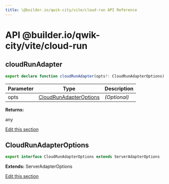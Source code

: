```yaml
---
title: \@builder.io/qwik-city/vite/cloud-run API Reference
---
```


# **API** @builder.io/qwik-city/vite/cloud-run

<h2 id="cloudrunadapter" data-kind="function" data-kind-label="F"><a aria-hidden="true" tabindex="-1" href="#cloudrunadapter"><span class="icon icon-link"></span></a>cloudRunAdapter </h2>

```typescript
export declare function cloudRunAdapter(opts?: CloudRunAdapterOptions): any;
```

| Parameter | Type                                              | Description  |
| --------- | ------------------------------------------------- | ------------ |
| opts      | [CloudRunAdapterOptions](#cloudrunadapteroptions) | _(Optional)_ |

**Returns:**

any

<p class="api-edit"><a href="https://github.com/BuilderIO/qwik/tree/main/packages/qwik-city/adapters/cloud-run/vite/index.ts" target="_blanks">Edit this section</a></p>

<h2 id="cloudrunadapteroptions" data-kind="interface" data-kind-label="I"><a aria-hidden="true" tabindex="-1" href="#cloudrunadapteroptions"><span class="icon icon-link"></span></a>CloudRunAdapterOptions </h2>

```typescript
export interface CloudRunAdapterOptions extends ServerAdapterOptions
```

**Extends:** ServerAdapterOptions

<p class="api-edit"><a href="https://github.com/BuilderIO/qwik/tree/main/packages/qwik-city/adapters/cloud-run/vite/index.ts" target="_blanks">Edit this section</a></p>
